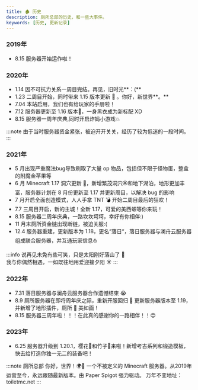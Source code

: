 ```yaml
---
title: 🏚 历史
description: 厕所总部的历史，和一些大事件。
keywords: [历史, 更新记录]
---
```


### 2019年
- 8.15 服务器开始运作啦！

### 2020年
- 1.14 因不可抗力关系一周目完结。再见，旧时光**：(**
- 1.23 二周目开始，同时带来 1.15 版本更新 🐝 。你好，新世界**。**
- 7.04 本站启用，我们也有给玩家的手册啦！
- 7.12 服务器更新至 1.16 版本👿，一身黑衣成为新标配 XD
- 8.15 服务器一周年庆典,同时开启炸妈小游戏💥

:::note
由于当时服务器资金紧张，被迫开开关关，经历了较为低迷的一段时间。
:::

### 2021年
- 5 月出现严重魔法bug导致刷取了大量 op 物品，包括但不限于怪物蛋，整盒的附魔金苹果等
- 6 月 Minecraft 1.17 洞穴更新 🌱，新增繁茂洞穴🏵和地下湖泊，地形更加丰富，服务器计划在 8 月份更新至 1.17 并更新周目，以解决 bug 的影响
- 7 月开启全面创造模式，人人手拿 TNT 💣 开始二周目最后的狂欢！
- 7.7 三周目开启，新的主城！全新 1.17，可爱的美西螈等你来玩！
- 8.15 服务器二周年庆典，一路坎坎坷坷，幸好有你相伴:)
- 11 月末厕所资金链出现断链，被迫关服:(
- 12.4 服务器重建，更新版本为 1.18，更名“落日“，落日服务器与澜舟云服务器组成联合服务器，并互通玩家信息⛵

:::info
说再见未免有些可笑，只是太阳刚好落山了 🌇  
我与你偶然相遇，一如既往地用爱迎接夕阳 ☀️
:::

### 2022年
- 7.31 落日服务器与澜舟云服务器合作遗憾结束 😭
- 8.9 厕所服务器在即将周年庆之际，重新开服回归 🎉 更新服务器版本至 1.19，并新增了地形插件，厕所 🚽 美如画！
- 8.15 服务器三周年啦！！！在此真的感谢你的一路相伴！！😊

### 2023年
- 6.25 服务器升级到 1.20.1，樱花🌸和竹子🎍来啦！新增考古系列和锻造模板，快去给打造你独一无二的装备吧！

:::note 厕所总部
你好，世界！🌍🚽 一个不被定义的 Minecraft 服务器。从2019年运营至今，永远跟随最新版本。由 Paper Spigot 强力驱动。 万年不变地址：toiletmc.net
:::